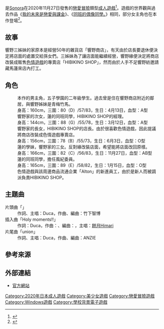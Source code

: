 {{NoteTA
| G1 = Games
}}
{{Infobox animanga/Headerofja
|title= 響野家是色情遊戲店！
|image= 
|size= 
|caption= 
|japanese= 響野さん家はエロゲ屋さん！
|english= 
|kana= ひびきのさんちはエロゲやさん
|romaji= Hibikino-san-chi wa Eroge-ya-san!
|genre= [[戀愛喜劇|戀愛喜劇]]
}}
{{Infobox animanga/Game
|標題=
|類型=[[戀愛冒險|戀愛冒險]]
|使用平台=[[Windows|Windows]] 8/10
|遊戲引擎=[[吉里吉里|吉里吉里]]
|開發團隊=[[CUFFS|Sonora]]
|代理商=Sonora
|製作人=
|監製=
|腳本=岩波零、東雲和也、瀬上フミヤ<br />{{lang|ja|逢花ひとは}}、{{lang|ja|りょうとかえ}}
|程式=
|音樂=Peak A Soul+
|美術={{lang|ja|さわやか鮫肌}}、{{lang|ja|うなさか}}、水野早櫻<br />瀨之本久史（SD）
|遊戲人數=1
|發售日=2020年11月27日
|對象年齡=18禁
|結局數=5
}}
{{Infobox animanga/Footerofja}}
{{日本作品|響野家是色情遊戲店！|響野さん家はエロゲ屋さん！}}是[[CUFFS|Sonora]]在2020年11月27日發售的[[戀愛冒險|戀愛冒險]]類型[[日本成人遊戲|成人遊戲]]<ref>{{cite web |title=Sonora『響野さん家はエロゲ屋さん！』が発売。昔ながらの雑貨屋が突然エロゲ専門店に！？エロゲ業界を店員目線でお届けするという恋愛ADV！ |url=https://moedigi.com/game/2020/11/sonora-hibikino-release/ |website=moedigi |language=ja |date=2020-11-27|accessdate=2021-10-31}}</ref>。遊戲的世界觀與過去作品《[[我的未來是戀愛與課金_～Charge_To_The_Future～|我的未來是戀愛與課金]]》、《[[同班的偶像同學。|同班的偶像同學。]]》相同，部分女主角也在本作登場<ref>{{cite web |title=ありそうでなかったエロゲショップが舞台の美少女ゲーム!?　人気の原画やシナリオ陣を揃え抱腹絶倒間違いなしの新作『響野さん家はエロゲ屋さん！』を速報チェック♪ |url=https://bugbug.news/b_game/13790/ |website=bugbug.news |language=ja |date=2020年8月14日|accessdate=2021-10-31}}</ref>。

==故事==
響野三姊妹的家原本是經營50年的雜貨店「響野商店」，有天由於店長要退休便決定將店面的處置交給孫女們。三姊妹為了讓店面能繼續經營，響野緣便決定將商店改裝成販售[[日本成人遊戲|色情遊戲]]的專賣店「HIBIKINO SHOP」，然而由於人手不足響野紡邀請藏馬蓮來店內打工。

==角色==
;{{nihongo|藏馬蓮|蔵馬 蓮}}
:本作的男主角，五子學園的二年級學生。過去曾是住在響野商店附近的鄰居，與響野姊妹是青梅竹馬。
;{{nihongo|響野紡|響野 紡|聲優：明羽杏子<ref name="Getchu">{{cite web|url=http://www.getchu.com/soft.phtml?id=1113512|script-title=ja:響野さん家はエロゲ屋さん！ 初回版|publisher=Getchu.com|accessdate=2021-04-27|language=ja}}</ref>}}
:身高：160cm，三圍：80（D）/57/83，生日：4月13日，血型：A型
:響野家的次女，蓮的同班同學，HIBIKINO SHOP的經理。
;{{nihongo|響野緣|響野 ゆかり|聲優：{{lang|ja|月野きいろ}}<ref name="Getchu"/>}}
:身高：144cm，三圍：88（G）/55/78，生日：3月12日，血型：A型
:響野家的長女，HIBIKINO SHOP的店長。由於很喜歡色情遊戲，因此提議將商店改裝成色情遊戲專賣店。
;{{nihongo|響野結衣|響野 結衣|聲優：{{lang|ja|塩小路もろみ}}<ref name="Getchu"/>}}
:身高：156cm，三圍：78（B）/55/73，生日：6月3日，血型：O型
:蓮的學妹，響野家的三女。反對緣改裝店面，希望能將店面改回原樣。
;{{nihongo|速水静乃|速水 静乃|聲優：{{lang|ja|神代岬}}<ref name="Getchu"/>}}
:身高：166cm，三圍：82（C）/56/83，生日：11月27日，血型：AB型
:蓮的同班同學，擔任風紀委員。
;{{nihongo|保美葉子|保美 葉子|聲優：{{lang|ja|歩サラ}}<ref name="Getchu"/>}}
:身高：165cm，三圍：89（E）/58/82，生日：1月15日，血型：O型
:色情遊戲與該周邊商品流通企業「Alton」的新進員工，由於是新人而被調派負責HIBIKINO SHOP。

==主題曲==
;片頭曲「{{lang|ja|ススメ！}}」
:作詞、主唱：Duca，作曲、編曲：竹下智博
;插入曲「Holy moments!!」
:作詞：Duca，作曲：、編曲：{{lang|ja|鈴木ぷよ}}，主唱：[[餅月Himari|餅月Himari]]
;片尾曲「union」
:作詞、主唱：Duca，作曲、編曲：ANZIE

==參考來源==
{{reflist}}

==外部連結==
*[http://www.cuffs.co.jp/products/hibikino/ 官方網站]{{ja icon}}

{{CUFFS}}

{{DEFAULTSORT:Hibikino-san-chi wa Eroge-ya-san!}}
[[Category:2020年日本成人遊戲|Category:2020年日本成人遊戲]]
[[Category:美少女遊戲|Category:美少女遊戲]]
[[Category:戀愛冒險遊戲|Category:戀愛冒險遊戲]]
[[Category:Windows遊戲|Category:Windows遊戲]]
[[Category:學校背景電子遊戲|Category:學校背景電子遊戲]]